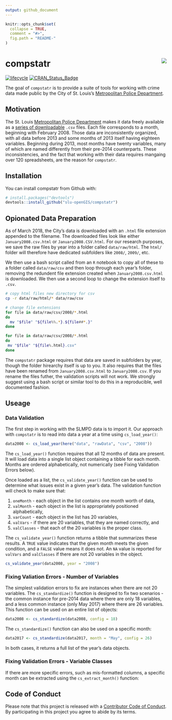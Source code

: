 ```yaml
---
output: github_document
---
```


<!-- README.md is generated from README.Rmd. Please edit that file -->

```r
knitr::opts_chunk$set(
  collapse = TRUE,
  comment = "#>",
  fig.path = "README-"
)
```

# compstatr <img src="man/figures/logo.png" align="right" />
[![lifecycle](https://img.shields.io/badge/lifecycle-maturing-blue.svg)](https://www.tidyverse.org/lifecycle/#maturing)
[![CRAN_Status_Badge](http://www.r-pkg.org/badges/version/compstatr)](https://cran.r-project.org/package=compstatr)

The goal of `compstatr` is to provide a suite of tools for working with crime data made public by the City of St. Louis's [Metropolitan Police Department](http://www.slmpd.org).

## Motivation
The St. Louis [Metropolitan Police Department](http://www.slmpd.org) makes it data freely available as a [series of downloadable](http://www.slmpd.org/Crimereports.shtml) `.csv` files. Each file corresponds to a month, beginning with February 2008. Those data are inconsistently organized, with all data before 2013 and some months of 2013 itself having eighteen variables. Beginning during 2013, most months have twenty variables, many of which are named differently from their pre-2014 counterparts. These inconsistencies, and the fact that working with their data requires mangaing over 120 spreadsheets, are the reason for `compstatr`.

## Installation

You can install compstatr from Github with:

```r
# install.packages("devtools")
devtools::install_github("slu-openGIS/compstatr")
```

## Opionated Data Preparation
As of March 2018, the City's data is downloaded with an `.html` file extension appended to the filename. The downloaded files look like either `January2008.csv.html` or `January2008.CSV.html`. For our research purposes, we save the raw files by year into a folder called `data/raw/html`. The `html/` folder will therefore have dedicated subfolders like `2008/`, `2009/`, etc. 

We then use a bash script called from an `R` notebook to copy all of these to a folder called `data/raw/csv` and then loop through each year's folder, removing the redundent file extension created when `January2008.csv.html` is downloaded. We then use a second loop to change the extension itself to `.csv`.

```bash
# copy html files new directory for csv
cp -r data/raw/html/* data/raw/csv

# change file extensions
for file in data/raw/csv/2008/*.html
do
  mv "$file" "${file%%.*}.${file##*.}"
done

for file in data/raw/csv/2008/*.html
do
 mv "$file" "${file%.html}.csv"
done
```

The `compstatr` package requires that data are saved in subfolders by year, though the folder hirearchy itself is up to you. It also requires that the files have been renamed from `January2008.csv.html` to `January2008.csv`. If you rename the files futher, the validation scripts will not work. We strongly suggest using a bash script or similar tool to do this in a reproducible, well documented fashion. 

## Useage
### Data Validation
The first step in working with the SLMPD data is to import it. Our approach with `compstatr` is to read into data a year at a time using `cs_load_year()`:

```r
data2008 <- cs_load_year(here("data", "rawData", "csv", "2008"))
```

The `cs_load_year()` function requires that all 12 months of data are present. It will load data into a single list object containing a tibble for each month. Months are ordered alphabetically, not numerically (see Fixing Validation Errors below).

Once loaded as a list, the `cs_validate_year()` function can be used to determine what issues exist in a given year's data. The validation function will check to make sure that: 

(1) `oneMonth` - each object in the list contains one month worth of data, 
(2) `valMonth` - each object in the list is appropriately positioned alphabetically, 
(3) `varCount` - each object in the list has 20 variables,
(4) `valVars` - if there are 20 variables, that they are named correctly, and
(5) `valClasses` - that each of the 20 variables is the proper class.

The `cs_validate_year()` function returns a tibble that summarizes these results. A `TRUE` value indicates that the given month meets the given condition, and a `FALSE` value means it does not. An `NA` value is reported for `valVars` and `valClasses` if there are not 20 variables in the object.

```r
cs_validate_year(data2008, year = "2008")
```

### Fixing Valiation Errors - Number of Variables
The simplest validation errors to fix are instances when there are not 20 variables. The `cs_standardize()` function is designed to fix two scenarios - the common instance for pre-2014 data where there are only 18 variables, and a less common instance (only May 2017) where there are 26 variables. This function can be used on an entire list of objects:

```r
data2008 <- cs_standardize(data2008, config = 18)
```

The `cs_standardize()` function can also be used on a specific month:

```r
data2017 <- cs_standardize(data2017, month = "May", config = 26)
```

In both cases, it returns a full list of the year's data objects.

### Fixing Validation Errors - Variable Classes
If there are more specific errors, such as mis-formatted columns, a specific month can be extracted using the `cs_extract_month()` function:



## Code of Conduct
Please note that this project is released with a [Contributor Code of Conduct](CONDUCT.md). By participating in this project you agree to abide by its terms.
